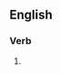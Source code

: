 ==English==

===Verb===
{{head|en|verb form}}

# {{present participle of|immobilize|lang=en|nocat=1}}